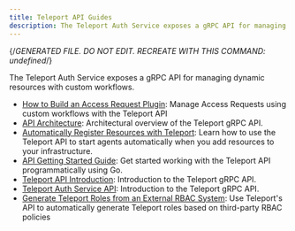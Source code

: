 ```yaml
---
title: Teleport API Guides
description: The Teleport Auth Service exposes a gRPC API for managing dynamic resources with custom workflows.
---
```


{/*GENERATED FILE. DO NOT EDIT. RECREATE WITH THIS COMMAND:
undefined*/}

The Teleport Auth Service exposes a gRPC API for managing dynamic resources with custom workflows.

- [How to Build an Access Request Plugin](/access-plugin.mdx): Manage Access Requests using custom workflows with the Teleport API
- [API Architecture](/architecture.mdx): Architectural overview of the Teleport gRPC API.
- [Automatically Register Resources with Teleport](/automatically-register-agents.mdx): Learn how to use the Teleport API to start agents automatically when you add resources to your infrastructure.
- [API Getting Started Guide](/getting-started.mdx): Get started working with the Teleport API programmatically using Go.
- [Teleport API Introduction](/introduction.mdx): Introduction to the Teleport gRPC API.
- [Teleport Auth Service API](/overview.mdx): Introduction to the Teleport gRPC API.
- [Generate Teleport Roles from an External RBAC System](/rbac.mdx): Use Teleport's API to automatically generate Teleport roles based on third-party RBAC policies
